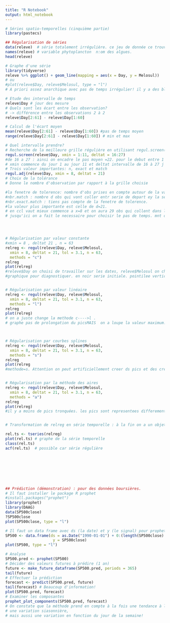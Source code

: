 ```yaml
---
title: "R Notebook"
output: html_notebook
---
```


```r
# Séries spatio-temporelles (cinquième partie)
library(pastecs)

## Régularisation de séries
data(releve)  # série totalement irrégulière. ce jeu de donnée ce trouve ds pastecs, mesure quantitee d'algues dans le temps.
names(releve) # variable phytoplancton  n:om des algues.
head(releve)

# Graphe d'une série
library(tidyverse)
releve %>% ggplot() + geom_line(mapping = aes(x = Day, y = Melosul))
# ou
#plot(releve$Day, releve$Melosul, type = "l")
# A priori assez anarchique avec pas de temps irrégulier! il y a des blooms.

# Etude des intervalle de temps
releve$Day # jour des mesure
# Quels sont les écart entre les observation?
# -> différence entre les observations 2 à 2
releve$Day[2:61] - releve$Day[1:60]

# Calcul de l'écart moyen
mean(releve$Day[2:61] - releve$Day[1:60]) #pas de temps moyen
range(releve$Day[2:61] - releve$Day[1:60]) # min et max

# Quel intervalle prendre?
# Recherche de la meilleure grille régulière en utilisant regul.screen()
regul.screen(releve$Day, xmin = 1:11, deltat = 16:27)
#de 16 a 27 : ainsi on encadre le pas moyen =22. pour le debut entre 1 et 11.
# xmin commence du jour 1 au jour 11 et deltat intervalle de 16 à 27 j
# Trois valeur importantes: n, exact et match
regul.adj(releve$Day, xmin = 8, deltat = 21)
# Choix de la tolérance
# Donne le nombre d'observation par rapport à la grille choisie

#la fenetre de tolerence: nombre d'obs prises en compte autour de la valeur. 
#nbr.match : nombre d obs qui vont coller entr serie de depart ey la serie regularise en tetant compte de la fenetre de olerence. celui ci est le tableau le plus important.
#nbr.exact.match : tiens pas compte de la fenetre de tolerence. 
#la valeur plus importante est celle de d=21.
# en ccl vaut mieux commence a x=8 et on aura 29 obs qui collent dans la fenetre et 4 qui vont coller exactement.
# jusqu'ici on a fait le necessaire pour choisir le pas de temps. mnt on doit choisir quelle methode utiliser.




# Régularisation par valeur constante
#xmin = 8 , deltat 21 , n = 63
relreg <- regul(releve$Day, releve$Melosul,
  xmin = 8, deltat = 21, tol = 3.1, n = 63,
  methods = "c")
relreg
plot(relreg)
#releve$Day on choisi de travailler sur les dates, releve$Melosul on choisi le jeu de données. tol = 3.1 fenetre de tolerence de trois jour en prenant aussi la valeur a la 3ieme jour (0.1).
#graphique pour diagnostiquer. en noir serie initiale. pointilee verticales en noir pour debut et fin. rouge serie regularisee. croix=obs regularisee. croix avec ronds =obs pas regularisee. la ou la densite d obs est plus importante on loupe des pics ou on les decale dans le temps. pour miinmiser cela on utilise d autres techniques.


# Régularisation par valeur linéaire
relreg <- regul(releve$Day, releve$Melosul,
  xmin = 8, deltat = 21, tol = 3.1, n = 63,
  methods = "l")
relreg
plot(relreg)
# on a juste change la methode c---->l .
# graphe pas de prolongation du picsMAIS  on a loupe la valeur maximum.



# Régularisation par courbes splines
relreg <- regul(releve$Day, releve$Melosul,
  xmin = 8, deltat = 21, tol = 3.1, n = 63,
  methods = "s")
relreg
plot(relreg
#methode=s. Attention on peut artificiellement creer ds pics et des creux importants!! exemples: pour un creux on pedit des valeurs neagtives (or nombres d'algues--->génant).


# Régularisation par la méthode des aires
relreg <- regul(releve$Day, releve$Melosul,
  xmin = 8, deltat = 21, tol = 3.1, n = 63,
  methods = "a")
relreg
plot(relreg)
#il y a moins de pics tronquées. les pics sont representees differements les uns des autres.


# Transformation de relreg en série temporelle : à la fin on a un objet regule pas a utiliser comme objet ts faut utiliser tseries pour l extraire.

rel.ts <- tseries(relreg)
plot(rel.ts) # graphe de la série temporelle
class(rel.ts)
acf(rel.ts)  # possible car série régulière








## Prédiction (démonstration) : pour des données boursières.
# Il faut installer le package R prophet
#install.packages("prophet")
library(prophet)
library(DAAG)
data(SP500close)
?SP500close
plot(SP500close, type = "l")

# Il faut un data frame avec ds (la date) et y (le signal) pour prophet
SP500 <- data.frame(ds = as.Date("1990-01-01") + 0:(length(SP500close) - 1),
                     y = SP500close)
plot(SP500, type = "l")

# Analyse
SP500.pred <- prophet(SP500)
# Décider des valeurs futures à prédire (1 an)
future <- make_future_dataframe(SP500.pred, periods = 365)
tail(future)
# Effectuer la prédiction
forecast <- predict(SP500.pred, future)
tail(forecast) # Beaucoup d'information!
plot(SP500.pred, forecast)
# Examiner les composantes
prophet_plot_components(SP500.pred, forecast)
# On constate que la méthode prend en compte à la fois une tendance à long terme
# une variation siasonnière,
# mais aussi une variation en fonction du jour de la semaine!


```

